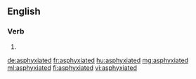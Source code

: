 ==English==

===Verb===
{{head|en}}

# {{en-past of|asphyxiate}}

[[de:asphyxiated]]
[[fr:asphyxiated]]
[[hu:asphyxiated]]
[[mg:asphyxiated]]
[[ml:asphyxiated]]
[[fi:asphyxiated]]
[[vi:asphyxiated]]